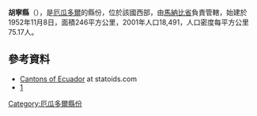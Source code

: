 {{Coord|0|56|S|80|12|W|display=title}}

'''胡寧縣'''（{{lang-es|Cantón Junín}}），是[[厄瓜多爾|厄瓜多爾]]的縣份，位於該國西部，由[[馬納比省|馬納比省]]負責管轄，始建於1952年11月8日，面積246平方公里，2001年人口18,491，人口密度每平方公里75.17人。

==參考資料==
*[http://www.statoids.com/yec.html Cantons of Ecuador] {{Wayback|url=http://www.statoids.com/yec.html |date=20110628180130 }} at statoids.com
*[http://wwww.ecuadorencifras.gob.ec/resultados/]{{dead link|date=2018年4月 |bot=InternetArchiveBot |fix-attempted=yes }}

{{厄瓜多爾縣份}}

[[Category:厄瓜多爾縣份|Category:厄瓜多爾縣份]]


{{Ecuador-geo-stub}}